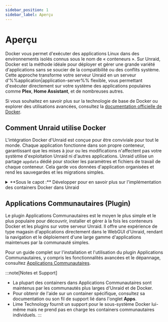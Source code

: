 ```yaml
---
sidebar_position: 1
sidebar_label: Aperçu
---
```



# Aperçu

Docker vous permet d'exécuter des applications Linux dans des environnements isolés connus sous le nom de « conteneurs ». Sur Unraid, Docker est la méthode idéale pour déployer et gérer une grande variété d'applications sans se soucier de la compatibilité ou des conflits système. Cette approche transforme votre serveur Unraid en un serveur d'%%application|application-server%% flexible, vous permettant d'exécuter directement sur votre système des applications populaires comme **Plex**, **Home Assistant**, et de nombreuses autres.

Si vous souhaitez en savoir plus sur la technologie de base de Docker ou explorer des utilisations avancées, consultez la [documentation officielle de Docker](https://docs.docker.com/).

## Comment Unraid utilise Docker

L'intégration Docker d'Unraid est conçue pour être conviviale pour tout le monde. Chaque application fonctionne dans son propre conteneur, garantissant que les mises à jour ou les modifications n'affectent pas votre système d'exploitation Unraid ni d'autres applications. Unraid utilise un partage `appdata` dédié pour stocker les paramètres et fichiers de travail de chaque conteneur. Cela garde vos données d'application organisées et rend les sauvegardes et les migrations simples.

<details>
  <summary>**Sous le capot :** Développer pour en savoir plus sur l'implémentation des containers Docker dans Unraid</summary>

  Unraid utilise Docker pour créer des environnements distincts permettant d'exécuter des applications basées sur Linux. Chaque conteneur Docker fonctionne indépendamment du système d'exploitation Unraid et des autres conteneurs, ce qui améliore à la fois la stabilité et la compatibilité.

  <h4>Détails de l'implémentation</h4>

  - **Storage:** All the data and programs for each container are stored in a single %%virtual disk image|virtual-disk-images%% file called `docker.img`. By default, this file is found in the `system` %%user share|user-share%%, which usually utilizes the %%cache pool|cache-pool%% for better speed.
  - **Système de fichiers :** Le fichier `docker.img` utilise le système de fichiers %%BTRFS|btrfs%% et est monté en interne par Unraid. Pour plus d'informations sur les systèmes de fichiers, voir [Systèmes de fichiers](../manage-storage/file-systems.mdx).
  - **Configuration :** Lorsque vous configurez un conteneur, Unraid sauvegarde votre configuration comme un modèle %%VM XML|vm-xml-templates%% sur le lecteur flash. Cela facilite la réinstallation ou la restauration des conteneurs avec vos paramètres préférés.
  - **Modèles :** De nombreux containers populaires sont fournis avec des modèles prêts à l'emploi, simplifiant ainsi la configuration initiale.
  - **Performance :** Il est conseillé de stocker `docker.img` sur le %%cache pool|cache-pool%% (si vous en disposez d'un) pour obtenir les meilleures performances.
  - **Limitations :** Unraid ne prend pas nativement en charge Docker Compose. Pour les configurations plus complexes, consultez la [documentation officielle de Docker Compose](https://docs.docker.com/compose/).

  :::tip
  La plupart des utilisateurs n'auront pas besoin d'interagir directement avec le fichier `docker.img`. Cependant, connaître son rôle peut être utile pour le dépannage ou la compréhension des messages de journal.
  :::
</details>

## Applications Communautaires (Plugin)

Le plugin Applications Communautaires est le moyen le plus simple et le plus populaire pour découvrir, installer et gérer à la fois les conteneurs Docker et les plugins sur votre serveur Unraid. Il offre une expérience de type magasin d'applications directement dans le WebGUI d'Unraid, rendant la navigation et le déploiement d'une large gamme d'applications maintenues par la communauté simples.

Pour un guide complet sur l'installation et l'utilisation du plugin Applications Communautaires, y compris les fonctionnalités avancées et le dépannage, consultez [Applications Communautaires](./community-applications.mdx).

:::note[Notes et Support]

- La plupart des containers dans Applications Communautaires sont maintenus par les communautés plus larges d'Unraid et de Docker.
- Pour obtenir de l'aide sur un container spécifique, consultez sa documentation ou son fil de support lié dans l'onglet **Apps**.
- Lime Technology fournit un support pour le sous-système Docker lui-même mais ne prend pas en charge les containers communautaires individuels.
  :::
